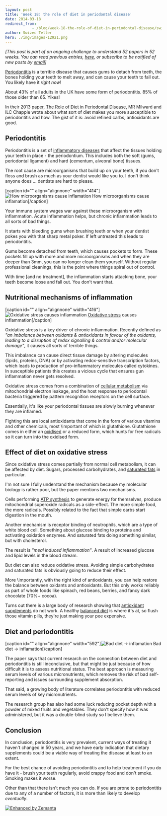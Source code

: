 ```yaml
---
layout: post
title: 'Week 18: the role of diet in periodontal disease'
date: 2014-03-18
redirect_from: 
            - /blog/week-18-the-role-of-diet-in-periodontal-disease/swizec/6546
author: Swizec Teller
hero: ./img/images-12921.png
---
```

_\[This post is part of an ongoing challenge to understand 52 papers in 52 weeks. You can read previous entries, [here](http://swizec.com/blog/category/52-papers-in-52-weeks), or subscribe to be notified of new posts by [email](http://swiz.ec/52papers-list)]_



[Periodontitis](http://en.wikipedia.org/wiki/Periodontitis "Periodontitis") is a terrible disease that causes gums to detach from teeth, the bones holding your teeth to melt away, and can cause your teeth to fall out. You likely have it _right now_!



About 43% of all adults in the UK have some form of periodontitis. 85% of those older than 65. Yikes!



In their 2013 paper, [The Role of Diet in Periodontal Disease](http://www.bsdht.org.uk/res/DH%20May%20p18-21.pdf), MR Milward and ILC Chapple wrote about what sort of diet makes you more susceptible to periodontitis and how. The gist of it is: avoid refined carbs, antioxidants are good.

## Periodontitis

Periodontitis is a set of [inflammatory diseases](http://en.wikipedia.org/wiki/Inflammation "Inflammation") that affect the tissues holding your teeth in place - the periodontium. This includes both the soft (gums, periodontal ligament) and hard (cementum, alveoral bone) tissues.



The root cause are microorganisms that build up on your teeth, if you don't floss and brush as much as your dentist would like you to. I don't think anyone does ... dentists are hard to please.



\[caption id="" align="alignnone" width="414"]![How microorganisms cause inflamation](./img/images-12921.png "How microorganisms cause inflamation") How microorganisms cause inflamation\[/caption]



Your immune system wages war against these microorganism with inflammation. Acute inflammation helps, but chronic inflammation leads to all sorts of bad things.



It starts with bleeding gums when brushing teeth or when your dentist pokes you with that sharp metal poker. If left untreated this leads to periodontitis.



Gums become detached from teeth, which causes pockets to form. These pockets fill up with more and more microorganisms and when they are deeper than 3mm, you can no longer clean them yourself. Without regular professional cleanings, this is the point where things spiral out of control.



With time \[and no treatment], the inflammation starts attacking bone, your teeth become loose and fall out. You don't want that.

## Nutritional mechanisms of inflammation

\[caption id="" align="alignnone" width="416"]![Oxidative stress causes inflammation](./img/images-12920.png "Oxidative stress causes inflammation") [Oxidative stress](http://en.wikipedia.org/wiki/Oxidative_stress "Oxidative stress") causes inflammation\[/caption]



Oxidative stress is a key driver of chronic inflammation. Recently defined as _"an imbalance between oxidants & antioxidants in favour of the oxidants, leading to a disruption of redox signalling & control and/or molecular damage"_, it causes all sorts of terrible things.



This imbalance can cause direct tissue damage by altering molecules (lipids, proteins, DNA) or by activating redox-sensitive transcription factors, which leads to production of pro-inflammatory molecules called cytokines. In susceptible patients this creates a vicious cycle that ensures gun inflammation never gets resolved.



Oxidative stress comes from a combination of [cellular metabolism](http://en.wikipedia.org/wiki/Metabolism "Metabolism") via mitochondrial electron leakage, and the host response to periodontal bacteria triggered by pattern recognition receptors on the cell surface.



Essentially, it's like your periodontal tissues are slowly burning whenever they are inflamed.



Fighting this are local antioxidants that come in the form of various vitamins and other chemicals, most \\important of which is glutathione. Glutathione comes in either an [oxidised](http://en.wikipedia.org/wiki/Redox "Redox") or a reduced form, which hunts for free radicals so it can turn into the oxidised form.

## Effect of diet on oxidative stress

Since oxidative stress comes partially from normal cell metabolism, it can be affected by diet. Sugars, processed carbohydrates, and [saturated fats](http://en.wikipedia.org/wiki/Saturated_fat "Saturated fat") in particular.



I'm not sure I fully understand the mechanism because my molecular biology is rather poor, but the paper mentions two mechanisms.



Cells performing [ATP synthesis](http://en.wikipedia.org/wiki/ATP_synthase "ATP synthase") to generate energy for themselves, produce mitochondrial superoxide radicals as a side-effect. The more simple food, the more radicals. Possibly related to the fact that simple carbs start digestion in the mouth.



Another mechanism is receptor binding of neutrophils, which are a type of white blood cell. Something about glucose binding to proteins and activating oxidation enzymes. And saturated fats doing something similar, but with cholesterol.



The result is _"meal induced inflammation"_. A result of increased glucose and lipid levels in the blood stream.



But diet can also reduce oxidative stress. Avoiding simple carbohydrates and saturated fats is obviously going to reduce their effect.



More \\importantly, with the right kind of antioxidants, you can help restore the balance between oxidants and antioxidants. But this only works reliably as part of whole foods like spinach, red beans, berries, and fancy dark chocolate (70%+ cocoa).



Turns out there is a large body of research showing that [antioxidant supplements](http://en.wikipedia.org/wiki/Antioxidant "Antioxidant") do not work. A healthy [balanced diet](http://en.wikipedia.org/wiki/Human_nutrition "Human nutrition") is where it's at, so flush those vitamin pills, they're just making your pee expensive.

## Diet and periodontitis

\[caption id="" align="alignnone" width="592"]![Bad diet → inflamation](./img/images-12922.png "Bad diet → inflamation") Bad diet → inflamation\[/caption]



The paper says that current research on the connection between diet and periodontitis is still inconclusive, but that might be just because of how difficult it is to assess nutritional status. The best approach is measuring serum levels of various micronutrients, which removes the risk of bad self-reporting and issues surrounding supplement absorption.



That said, a growing body of literature correlates periodontitis with reduced serum levels of key micronutrients.



The research group has also had some luck reducing pocket depth with a powder of mixed fruits and vegetables. They don't specify how it was administered, but it was a double-blind study so I believe them.

## Conclusion

In conclusion, periodontitis is very prevalent, current ways of treating it haven't changed in 50 years, and we have early indication that dietary supplements could be a viable way of treating the disease at least to an extent.



For the best chance of avoiding periodontitis and to help treatment if you do have it - brush your teeth regularly, avoid crappy food and don't smoke. Smoking makes it worse.



Other than that there isn't much you can do. If you are prone to periodontitis due to any of a number of factors, it is more than likely to develop _eventually_.

[![Enhanced by Zemanta](http://img.zemanta.com/zemified_e.png?x-id=cd4b15e3-41e4-4fac-a031-5eb7dd73766a)](http://www.zemanta.com/?px "Enhanced by Zemanta")